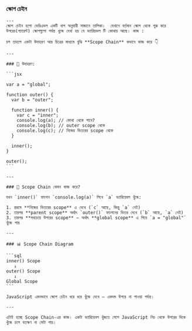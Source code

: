  ### স্কোপ চেইন
    ---
    স্কোপ চেইন হলো ভেরিএভল একটি ধাপ অনুযায়ী সাজানে তালিকা।  যেখানে বর্তমান স্কোপ থেকে শুরু করে উপরের(প্যারেন্ট) স্কোপগুলো পর্যন্ত খুজে দেখা হয় যে ভ্যারিয়ভল টি কোথায় আছে। কাজ :
    
    চল তাহলে একটা উদাহরণ আর চিত্রের মাধ্যমে বুঝি **Scope Chain** কভাবে কাজ করে 👇
    
    ---
    
    ### 🧠 উদাহরণ:
    
    ```jsx
    
    var a = "global";
    
    function outer() {
      var b = "outer";
    
      function inner() {
        var c = "inner";
        console.log(a); // কোথা থেকে পাবে?
        console.log(b); // outer scope থেকে
        console.log(c); // নিজের ভিতরের scope থেকে
      }
    
      inner();
    }
    
    outer();
    ```
    
    ---
    
    ### 🔗 Scope Chain কেমন কাজ করে?
    
    যখন `inner()` ফাংশন `console.log(a)` লিখে `a` ভ্যারিয়েবল খুঁজে:
    
    1. প্রথমে **নিজের ভিতরের scope** এ দেখে (`c` আছে, কিন্তু `a` নেই)
    2. তারপর **parent scope** অর্থাৎ `outer()` ফাংশনের ভিতর দেখে (`b` আছে, `a` নেই)
    3. তারপর **সবচেয়ে উপরের scope** — অর্থাৎ **global scope** এ গিয়ে `a = "global"` খুঁজে পায়
    
    ---
    
    ### 📊 Scope Chain Diagram
    
    ```sql
    inner() Scope
       ↓
    outer() Scope
       ↓
    Global Scope
    ```
    
    JavaScript এমনভাবে স্কোপ চেইন ধরে ধরে খুঁজে দেখে – একদম উপরে না পাওয়া পর্যন্ত।
    
    ---
    
    এটাই হচ্ছে Scope Chain-এর কাজ। একটা ভ্যারিয়েবল খুঁজতে গেলে JavaScript নিচ থেকে উপরের দিকে খুঁজে চলে যতক্ষণ না সেটা পায়।